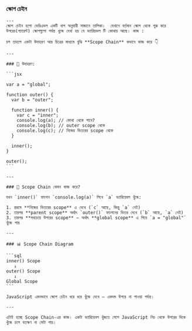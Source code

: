  ### স্কোপ চেইন
    ---
    স্কোপ চেইন হলো ভেরিএভল একটি ধাপ অনুযায়ী সাজানে তালিকা।  যেখানে বর্তমান স্কোপ থেকে শুরু করে উপরের(প্যারেন্ট) স্কোপগুলো পর্যন্ত খুজে দেখা হয় যে ভ্যারিয়ভল টি কোথায় আছে। কাজ :
    
    চল তাহলে একটা উদাহরণ আর চিত্রের মাধ্যমে বুঝি **Scope Chain** কভাবে কাজ করে 👇
    
    ---
    
    ### 🧠 উদাহরণ:
    
    ```jsx
    
    var a = "global";
    
    function outer() {
      var b = "outer";
    
      function inner() {
        var c = "inner";
        console.log(a); // কোথা থেকে পাবে?
        console.log(b); // outer scope থেকে
        console.log(c); // নিজের ভিতরের scope থেকে
      }
    
      inner();
    }
    
    outer();
    ```
    
    ---
    
    ### 🔗 Scope Chain কেমন কাজ করে?
    
    যখন `inner()` ফাংশন `console.log(a)` লিখে `a` ভ্যারিয়েবল খুঁজে:
    
    1. প্রথমে **নিজের ভিতরের scope** এ দেখে (`c` আছে, কিন্তু `a` নেই)
    2. তারপর **parent scope** অর্থাৎ `outer()` ফাংশনের ভিতর দেখে (`b` আছে, `a` নেই)
    3. তারপর **সবচেয়ে উপরের scope** — অর্থাৎ **global scope** এ গিয়ে `a = "global"` খুঁজে পায়
    
    ---
    
    ### 📊 Scope Chain Diagram
    
    ```sql
    inner() Scope
       ↓
    outer() Scope
       ↓
    Global Scope
    ```
    
    JavaScript এমনভাবে স্কোপ চেইন ধরে ধরে খুঁজে দেখে – একদম উপরে না পাওয়া পর্যন্ত।
    
    ---
    
    এটাই হচ্ছে Scope Chain-এর কাজ। একটা ভ্যারিয়েবল খুঁজতে গেলে JavaScript নিচ থেকে উপরের দিকে খুঁজে চলে যতক্ষণ না সেটা পায়।